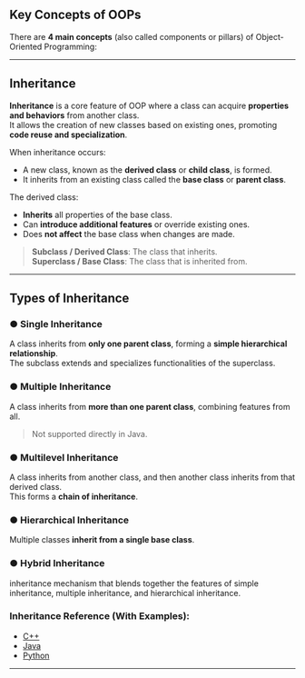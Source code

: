 ## Key Concepts of OOPs

There are **4 main concepts** (also called components or pillars) of Object-Oriented Programming:

---

## Inheritance

**Inheritance** is a core feature of OOP where a class can acquire **properties and behaviors** from another class.  
It allows the creation of new classes based on existing ones, promoting **code reuse and specialization**.

When inheritance occurs:

- A new class, known as the **derived class** or **child class**, is formed.
- It inherits from an existing class called the **base class** or **parent class**.

The derived class:

- **Inherits** all properties of the base class.
- Can **introduce additional features** or override existing ones.
- Does **not affect** the base class when changes are made.

> **Subclass / Derived Class**: The class that inherits.  
> **Superclass / Base Class**: The class that is inherited from.

---

## Types of Inheritance

### ● Single Inheritance

A class inherits from **only one parent class**, forming a **simple hierarchical relationship**.  
The subclass extends and specializes functionalities of the superclass.

### ● Multiple Inheritance

A class inherits from **more than one parent class**, combining features from all.  
> Not supported directly in Java.

### ● Multilevel Inheritance

A class inherits from another class, and then another class inherits from that derived class.  
This forms a **chain of inheritance**.

### ● Hierarchical Inheritance

Multiple classes **inherit from a single base class**.

### ● Hybrid Inheritance

inheritance mechanism that blends together the features of simple inheritance, multiple inheritance, and hierarchical inheritance.

### Inheritance Reference (With Examples):

- [C++](https://www.algbly.com/Tutorials/Cpp-programming/Cpp-inheritance-types.html)  
- [Java](https://www.javatpoint.com/types-of-inheritance-in-java)  
- [Python](https://www.boardinfinity.com/blog/types-of-inheritance-in-python/)

---

